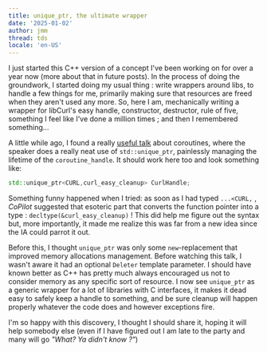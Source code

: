 ```yaml
---
title: unique_ptr, the ultimate wrapper
date: '2025-01-02'
author: jmm
thread: tds
locale: 'en-US'
---
```


I just started this C++ version of a concept I've been working on for over
a year now (more about that in future posts). In the process of doing the 
groundwork, I started doing my usual thing : write wrappers around libs, to
handle a few things for me, primarily making sure that resources are freed
when they aren't used any more. So, here I am, mechanically writing a 
wrapper for libCurl's easy handle, constructor, destructor, rule of five,
something I feel like I've done a million times ; and then I remembered 
something...

A little while ago, I found a really [useful talk](https://www.youtube.com/watch?v=Npiw4cYElng)
about coroutines, where the speaker does a really neat use of `std::unique_ptr`, 
painlessly managing the lifetime of the `coroutine_handle`. It should work
here too and look something like:

```cpp
std::unique_ptr<CURL,curl_easy_cleanup> CurlHandle;
```

Something funny happened when I tried: as soon as I had typed `...<CURL,` ,
_CoPilot_ suggested that esoteric part that converts
the function pointer into a type : `decltype(&curl_easy_cleanup)` ! This 
did help me figure out the syntax but, more importantly, it made me realize 
this was far from a new idea since the IA could parrot it out. 

Before this, I thought `unique_ptr` was only some `new`-replacement that
improved memory allocations management. Before watching this talk, I wasn't
aware it had an optional `Deleter` template parameter. I should have known 
better as C++ has pretty much always encouraged us not to consider memory 
as any specific sort of resource. I now see `unique_ptr` as a generic wrapper
for a lot of libraries with C interfaces, it makes it dead easy to safely
keep a handle to something, and be sure cleanup will happen properly
whatever the code does and however exceptions fire. 

I'm so happy with this discovery, I thought I should share it, hoping
it will help somebody else (even if I have figured out I am late to the
party and many will go _"What? Ya didn't know ?"_)

